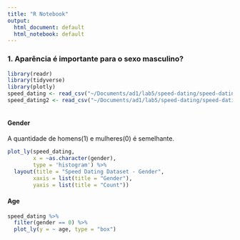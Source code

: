 ```yaml
---
title: "R Notebook"
output:
  html_document: default
  html_notebook: default
---
```



### 1. Aparência é importante para o sexo masculino?

```r
library(readr)
library(tidyverse)
library(plotly)
speed_dating <- read_csv("~/Documents/ad1/lab5/speed-dating/speed-dating.csv")
speed_dating2 <- read_csv("~/Documents/ad1/lab5/speed-dating/speed-dating2.csv")



```


#### Gender

A quantidade de homens(1) e mulheres(0) é semelhante.

```r
plot_ly(speed_dating,
        x = ~as.character(gender),
        type = 'histogram') %>%
  layout(title = "Speed Dating Dataset - Gender",
        xaxis = list(title = "Gender"),
        yaxis = list(title = "Count"))

```

#### Age


```r
speed_dating %>% 
  filter(gender == 0) %>% 
  plot_ly(y = ~ age, type = "box")




```

